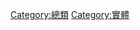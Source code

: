 {{Catnav|頁面分類|總類}}
{{catmore}}
{{Commonscat|Systems}}
<!-- 不明確的上層分類
[[Category:科學|Category:科學]]
[[Category:社会|Category:社会]]
[[Category:科技|Category:科技]]
[[Category:抽象|Category:抽象]]
-->

[[Category:總類|Category:總類]]
[[Category:實體|Category:實體]]